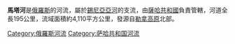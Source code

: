 '''馬塔河'''是[[俄羅斯|俄羅斯]]的河流，屬於[[錫尼亞亞河_(勒拿河支流)|錫尼亞亞河]]的支流，由[[薩哈共和國|薩哈共和國]]負責管轄，河道全長195公里，流域面積約4,110平方公里，發源自[[勒拿高原|勒拿高原]]北部。

{{Russia-geo-stub}}

[[Category:俄羅斯河流|Category:俄羅斯河流]]
[[Category:萨哈共和国河流|Category:萨哈共和国河流]]